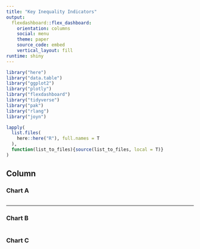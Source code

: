 ```yaml
---
title: "Key Inequality Indicators"
output: 
  flexdashboard::flex_dashboard:
    orientation: columns
    social: menu
    theme: paper
    source_code: embed
    vertical_layout: fill
runtime: shiny
---
```


```r
library("here")
library("data.table")
library("ggplot2")
library("plotly")
library("flexdashboard")  
library("tidyverse")
library("pak")
library("rlang")
library("joyn")
```

```r

lapply(
  list.files(
    here::here("R"), full.names = T
  ), 
  function(list_to_files){source(list_to_files, local = T)}
)
```





Column {.tabset .tabset-fade}
-----------------------------------------------------------------------

### Chart A

```r

```


-----------------------------------------------------------------------

### Chart B

```r

```

### Chart C

```r

```


